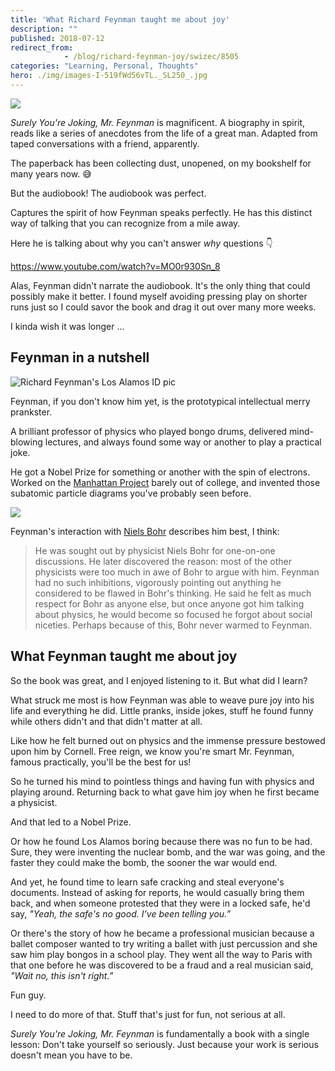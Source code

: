 ```yaml
---
title: 'What Richard Feynman taught me about joy'
description: ""
published: 2018-07-12
redirect_from: 
            - /blog/richard-feynman-joy/swizec/8505
categories: "Learning, Personal, Thoughts"
hero: ./img/images-I-519fWd56vTL._SL250_.jpg
---
```

[![](./img/images-I-519fWd56vTL._SL250_.jpg)](https://www.amazon.com/Surely-Feynman-Adventures-Curious-Character/dp/0393316041/ref=as_li_ss_il?ie=UTF8&amp;linkCode=li3&amp;tag=ageewitahat-20&amp;linkId=a839c1f710af9c51c52bb3f2e405571c)



_Surely You&#x27;re Joking, Mr. Feynman_ is magnificent. A biography in spirit, reads like a series of anecdotes from the life of a great man. Adapted from taped conversations with a friend, apparently.



The paperback has been collecting dust, unopened, on my bookshelf for many years now. 😅



But the audiobook! The audiobook was perfect.



Captures the spirit of how Feynman speaks perfectly. He has this distinct way of talking that you can recognize from a mile away.



Here he is talking about why you can&#x27;t answer _why_ questions 👇



https://www.youtube.com/watch?v=MO0r930Sn_8



Alas, Feynman didn&#x27;t narrate the audiobook. It&#x27;s the only thing that could possibly make it better. I found myself avoiding pressing play on shorter runs just so I could savor the book and drag it out over many more weeks.



I kinda wish it was longer ...



## Feynman in a nutshell



![Richard Feynman&#x27;s Los Alamos ID pic](https://upload.wikimedia.org/wikipedia/commons/thumb/e/eb/Richard_Feynman_Los_Alamos_ID_badge.jpg/440px-Richard_Feynman_Los_Alamos_ID_badge.jpg)



Feynman, if you don&#x27;t know him yet, is the prototypical intellectual merry prankster.



A brilliant professor of physics who played bongo drums, delivered mind-blowing lectures, and always found some way or another to play a practical joke.



He got a Nobel Prize for something or another with the spin of electrons. Worked on the [Manhattan Project](https://en.wikipedia.org/wiki/Manhattan_Project) barely out of college, and invented those subatomic particle diagrams you&#x27;ve probably seen before.



![](./img/blog-wp-content-uploads-2018-07-Feynmann_Diagram_Gluon_Radiation.svg_-1024x654.png)



Feynman&#x27;s interaction with [Niels Bohr](https://en.wikipedia.org/wiki/Niels_Bohr) describes him best, I think:



> He was sought out by physicist Niels Bohr for one-on-one discussions. He later discovered the reason: most of the other physicists were too much in awe of Bohr to argue with him. Feynman had no such inhibitions, vigorously pointing out anything he considered to be flawed in Bohr&#x27;s thinking. He said he felt as much respect for Bohr as anyone else, but once anyone got him talking about physics, he would become so focused he forgot about social niceties. Perhaps because of this, Bohr never warmed to Feynman.



## What Feynman taught me about joy



So the book was great, and I enjoyed listening to it. But what did I learn?



What struck me most is how Feynman was able to weave pure joy into his life and everything he did. Little pranks, inside jokes, stuff he found funny while others didn&#x27;t and that didn&#x27;t matter at all.



Like how he felt burned out on physics and the immense pressure bestowed upon him by Cornell. Free reign, we know you&#x27;re smart Mr. Feynman, famous practically, you&#x27;ll be the best for us!



So he turned his mind to pointless things and having fun with physics and playing around. Returning back to what gave him joy when he first became a physicist.



And that led to a Nobel Prize.



Or how he found Los Alamos boring because there was no fun to be had. Sure, they were inventing the nuclear bomb, and the war was going, and the faster they could make the bomb, the sooner the war would end.



And yet, he found time to learn safe cracking and steal everyone&#x27;s documents. Instead of asking for reports, he would casually bring them back, and when someone protested that they were in a locked safe, he&#x27;d say, _&quot;Yeah, the safe&#x27;s no good. I’ve been telling you.”_



Or there&#x27;s the story of how he became a professional musician because a ballet composer wanted to try writing a ballet with just percussion and she saw him play bongos in a school play. They went all the way to Paris with that one before he was discovered to be a fraud and a real musician said, _&quot;Wait no, this isn&#x27;t right.”_



Fun guy.



I need to do more of that. Stuff that&#x27;s just for fun, not serious at all.



_Surely You&#x27;re Joking, Mr. Feynman_ is fundamentally a book with a single lesson: Don&#x27;t take yourself so seriously. Just because your work is serious doesn&#x27;t mean you have to be.